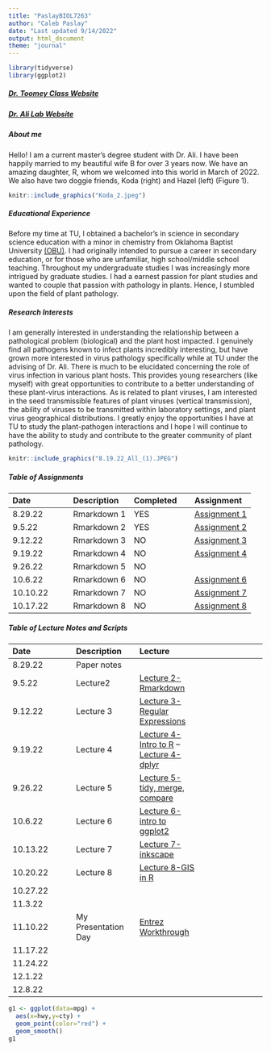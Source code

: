 ```yaml
---
title: "PaslayBIOL7263"
author: "Caleb Paslay"
date: "Last updated 9/14/2022"
output: html_document
theme: "journal"
---
```


```r
library(tidyverse)
library(ggplot2)
```


##### [Dr. Toomey Class Website](https://mbtoomey.github.io/Biol_7263/)

##### [Dr. Ali Lab Website](http://akhtarvirologylab.utulsa.edu/?_ga=2.103113152.1328270510.1662781666-1960873060.1662405509) 

##### About me
Hello! I am a current master's degree student with Dr. Ali. I have been happily married to my beautiful wife B for over 3 years now. We have an amazing daughter, R, whom we welcomed into this world in March of 2022. We also have two doggie friends, Koda (right) and Hazel (left) (Figure 1). 

```r
knitr::include_graphics("Koda_2.jpeg")
```

##### Educational Experience
Before my time at TU, I obtained a bachelor's in science in secondary science education with a minor in chemistry from Oklahoma Baptist University [(OBU)](https://www.okbu.edu/). I had originally intended to pursue a career in secondary education, or for those who are unfamiliar, high school/middle school teaching. Throughout my undergraduate studies I was increasingly more intrigued by graduate studies. I had a earnest passion for plant studies and wanted to couple that passion with pathology in plants. Hence, I stumbled upon the field of plant pathology.

##### Research Interests      
I am generally interested in understanding the relationship between a pathological problem (biological) and the plant host impacted. I genuinely find all pathogens known to infect plants incredibly interesting, but have grown more interested in virus pathology specifically while at TU under the advising of Dr. Ali. There is much to be elucidated concerning the role of virus infection in various plant hosts. This provides young researchers (like myself) with great opportunities to contribute to a better understanding of these plant-virus interactions. As is related to plant viruses, I am interested in the seed transmissible features of plant viruses (vertical transmission), the ability of viruses to be transmitted within laboratory settings, and plant virus geographical distributions. I greatly enjoy the opportunities I have at TU to study the plant-pathogen interactions and I hope I will continue to have the ability to study and contribute to the greater community of plant pathology.

```r
knitr::include_graphics("8.19.22_All_(1).JPEG")
```

##### Table of Assignments
Date|Description|Completed|Assignment 
:---|:---|:---|:---
8.29.22|Rmarkdown 1|YES|[Assignment 1](Assignments/Assignment1.html)
9.5.22|Rmarkdown 2|YES|[Assignment 2](Assignments/practice_lecture2.html)
9.12.22|Rmarkdown 3|NO|[Assignment 3](Assignments/regular_expressions.R)
9.19.22|Rmarkdown 4|NO|[Assignment 4](Assignments/dplyr_excercises.R)
9.26.22|Rmarkdown 5|NO||[Assignment 5](Assignments/tidyr_exercise.R)
10.6.22|Rmarkdown 6|NO|[Assignment 6](Assignments/Assignment6.R)
10.10.22|Rmarkdown 7|NO|[Assignment 7]()
10.17.22|Rmarkdown 8|NO|[Assignment 8]()

##### Table of Lecture Notes and Scripts 
Date|Description|Lecture
:---|:---|:---|:---
8.29.22|Paper notes|
9.5.22|Lecture2|[Lecture 2-Rmarkdown](lecture_notes/lecture2notes.R)
9.12.22|Lecture 3|[Lecture 3-Regular Expressions](lecture_notes/lecture3notes.R)
9.19.22|Lecture 4|[Lecture 4-Intro to R](lecture_notes/lecture4notes.R) -- [Lecture 4-dplyr](lecture_notes/working_with_dplyr.R)
9.26.22|Lecture 5|[Lecture 5-tidy, merge, compare](lecture_notes/lecture5notes.R)
10.6.22|Lecture 6|[Lecture 6-intro to ggplot2](lecture_notes/lecture6notes.R)
10.13.22|Lecture 7|[Lecture 7-inkscape](lecture_notes/lecture7notes.R)
10.20.22|Lecture 8|[Lecture 8-GIS in R](lecture_notes/lecture8notes.R)
10.27.22|
11.3.22|
11.10.22|My Presentation Day|[Entrez Workthrough](Project/EntrezPresentation.R)
11.17.22|
11.24.22|
12.1.22|
12.8.22|






```r
g1 <- ggplot(data=mpg) +
  aes(x=hwy,y=cty) + 
  geom_point(color="red") + 
  geom_smooth()
g1
```










 